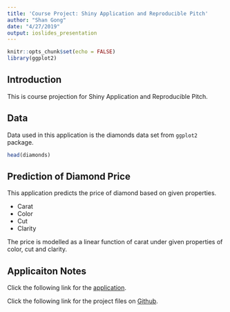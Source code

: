 ```yaml
---
title: 'Course Project: Shiny Application and Reproducible Pitch'
author: "Shan Gong"
date: "4/27/2019"
output: ioslides_presentation
---
```


```r
knitr::opts_chunk$set(echo = FALSE)
library(ggplot2)
```

## Introduction

This is course projection for Shiny Application and Reproducible Pitch.

## Data

Data used in this application is the diamonds data set from `ggplot2` package.

```r
head(diamonds)
```


## Prediction of Diamond Price

This application predicts the price of diamond based on given properties.

- Carat
- Color
- Cut
- Clarity

The price is modelled as a linear function of carat under given properties of color, cut and clarity.

## Applicaiton Notes

Click the following link for the [application](https://shangong.shinyapps.io/shinyapplicationreproduciblepitch/).


Click the following link for the project files on [Github](https://github.com/gongshan0521/ShinyApplicationReproduciblePitch).



